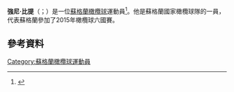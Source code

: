 '''強尼·比提'''（{{lang-en|Johnnie Beattie}}；{{bd|1985年|11月21日}}）是一位[[蘇格蘭|蘇格蘭]][[橄欖球|橄欖球]]運動員<ref name="them">{{cite news | url = http://www.planetrugby.com/story/0,25883,3820_6046600,00.html | title = Six Nations: XV of the Championship | date = 22 March 2010 | accessdate = 13 January 2011 | publisher = Planet Rugby | deadurl = yes | archiveurl = https://web.archive.org/web/20100326145510/http://www.planetrugby.com/story/0%2C25883%2C3820_6046600%2C00.html | archivedate = 2010年3月26日 }}</ref>。他是蘇格蘭國家橄欖球隊的一員，代表蘇格蘭參加了2015年橄欖球六國賽。
==參考資料==
{{Reflist}}
{{DEFAULTSORT:beattie}}
[[Category:蘇格蘭橄欖球運動員|Category:蘇格蘭橄欖球運動員]]
{{UK-sport-bio-stub}}